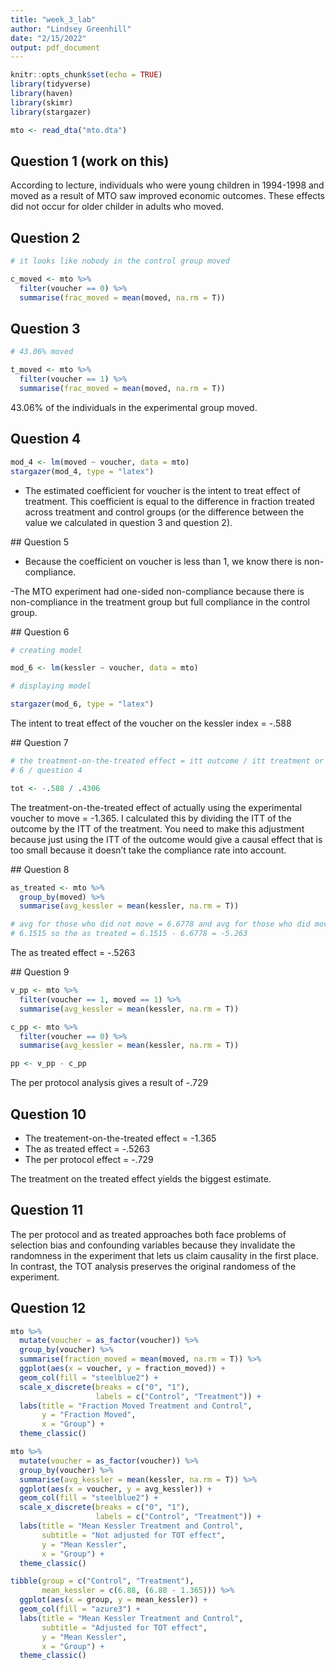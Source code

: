 ```yaml
---
title: "week_3_lab"
author: "Lindsey Greenhill"
date: "2/15/2022"
output: pdf_document
---
```


```r
knitr::opts_chunk$set(echo = TRUE)
library(tidyverse)
library(haven)
library(skimr)
library(stargazer)

mto <- read_dta("mto.dta")
```

## Question 1 (work on this)

According to lecture, individuals who were young children in 1994-1998 and moved
as a result of MTO saw improved economic outcomes. These effects did not occur
for older childer in adults who moved.

## Question 2

```r

# it looks like nobody in the control group moved

c_moved <- mto %>%
  filter(voucher == 0) %>%
  summarise(frac_moved = mean(moved, na.rm = T))
```

## Question 3

```r

# 43.06% moved

t_moved <- mto %>%
  filter(voucher == 1) %>%
  summarise(frac_moved = mean(moved, na.rm = T))
```

43.06% of the individuals in the experimental group moved.

## Question 4

```r
mod_4 <- lm(moved ~ voucher, data = mto)
stargazer(mod_4, type = "latex")
```

- The estimated coefficient for voucher is the intent to treat effect of
treatment. This coefficient is equal to the difference in fraction treated
across treatment and control groups (or the difference between the value we
calculated in question 3 and question 2).
 
 ## Question 5
 
 - Because the coefficient on voucher is less than 1, we know there is
 non-compliance.  
 
 -The MTO experiment had one-sided non-compliance because there is 
 non-compliance in the treatment group but full compliance in the control
 group. 
 
 ## Question 6
 
```r
# creating model

mod_6 <- lm(kessler ~ voucher, data = mto)

# displaying model

stargazer(mod_6, type = "latex")
```
 
 The intent to treat effect of the voucher on the kessler index = -.588
 
 ## Question 7
 
```r

# the treatment-on-the-treated effect = itt outcome / itt treatment or question
# 6 / question 4

tot <- -.588 / .4306
```
 
 The treatment-on-the-treated effect of actually using the experimental
 voucher to move = -1.365. I calculated this by dividing the ITT of the outcome
 by the ITT of the treatment. You need to make this adjustment because just 
 using the ITT of the outcome would give a causal effect that is too small
 because it doesn't take the compliance rate into account. 
 
 
 ## Question 8
 
 
```r
as_treated <- mto %>%
  group_by(moved) %>%
  summarise(avg_kessler = mean(kessler, na.rm = T))

# avg for those who did not move = 6.6778 and avg for those who did move =
# 6.1515 so the as treated = 6.1515 - 6.6778 = -5.263
```
 
 
 The as treated effect = -.5263
 
 
 ## Question 9
 
 
```r
v_pp <- mto %>%
  filter(voucher == 1, moved == 1) %>%
  summarise(avg_kessler = mean(kessler, na.rm = T))

c_pp <- mto %>%
  filter(voucher == 0) %>%
  summarise(avg_kessler = mean(kessler, na.rm = T))

pp <- v_pp - c_pp


```
 
 The per protocol analysis gives a result of -.729
 
## Question 10

- The treatement-on-the-treated effect = -1.365
- The as treated effect = -.5263
- The per protocol effect = -.729

The treatment on the treated effect yields the biggest estimate. 

## Question 11

The per protocol and as treated approaches both face problems of selection
bias and confounding variables because they invalidate the randomness in 
the experiment that lets us claim causality in the first place. In contrast,
the TOT analysis preserves the original randomess of the experiment. 

## Question 12

```r

mto %>%
  mutate(voucher = as_factor(voucher)) %>%
  group_by(voucher) %>%
  summarise(fraction_moved = mean(moved, na.rm = T)) %>%
  ggplot(aes(x = voucher, y = fraction_moved)) +
  geom_col(fill = "steelblue2") +
  scale_x_discrete(breaks = c("0", "1"),
                   labels = c("Control", "Treatment")) +
  labs(title = "Fraction Moved Treatment and Control",
       y = "Fraction Moved",
       x = "Group") +
  theme_classic()

mto %>%
  mutate(voucher = as_factor(voucher)) %>%
  group_by(voucher) %>%
  summarise(avg_kessler = mean(kessler, na.rm = T)) %>%
  ggplot(aes(x = voucher, y = avg_kessler)) +
  geom_col(fill = "steelblue2") +
  scale_x_discrete(breaks = c("0", "1"),
                   labels = c("Control", "Treatment")) +
  labs(title = "Mean Kessler Treatment and Control",
       subtitle = "Not adjusted for TOT effect",
       y = "Mean Kessler",
       x = "Group") +
  theme_classic()

tibble(group = c("Control", "Treatment"),
       mean_kessler = c(6.88, (6.88 - 1.365))) %>%
  ggplot(aes(x = group, y = mean_kessler)) +
  geom_col(fill = "azure3") +
  labs(title = "Mean Kessler Treatment and Control",
       subtitle = "Adjusted for TOT effect",
       y = "Mean Kessler",
       x = "Group") +
  theme_classic()
  

```

 

